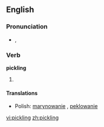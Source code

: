 ==English==

===Pronunciation===
*{{IPA|/ˈpɪk.lɪŋ/}}, {{SAMPA|/"pIk.lIN/}}

===Verb===
'''pickling'''
# {{present participle of|[[pickle]]}}

====Translations====
{{top}}
{{mid}}
* Polish: [[marynowanie]] {{n}}, [[peklowanie]] {{n}}
{{bottom}}

[[vi:pickling]]
[[zh:pickling]]